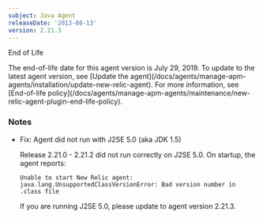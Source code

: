 ```yaml
---
subject: Java Agent
releaseDate: '2013-08-13'
version: 2.21.3
---
```


End of Life

<Callout variant="important">
  The end-of-life date for this agent version is July 29, 2019. To update to the latest agent version, see [Update the agent](/docs/agents/manage-apm-agents/installation/update-new-relic-agent). For more information, see [End-of-life policy](/docs/agents/manage-apm-agents/maintenance/new-relic-agent-plugin-end-life-policy).
</Callout>

### Notes

* Fix: Agent did not run with J2SE 5.0 (aka JDK 1.5)

  Release 2.21.0 - 2.21.2 did not run correctly on J2SE 5.0. On startup, the agent reports:

  ```
  Unable to start New Relic agent: java.lang.UnsupportedClassVersionError: Bad version number in .class file
  ```

  If you are running J2SE 5.0, please update to agent version 2.21.3.
